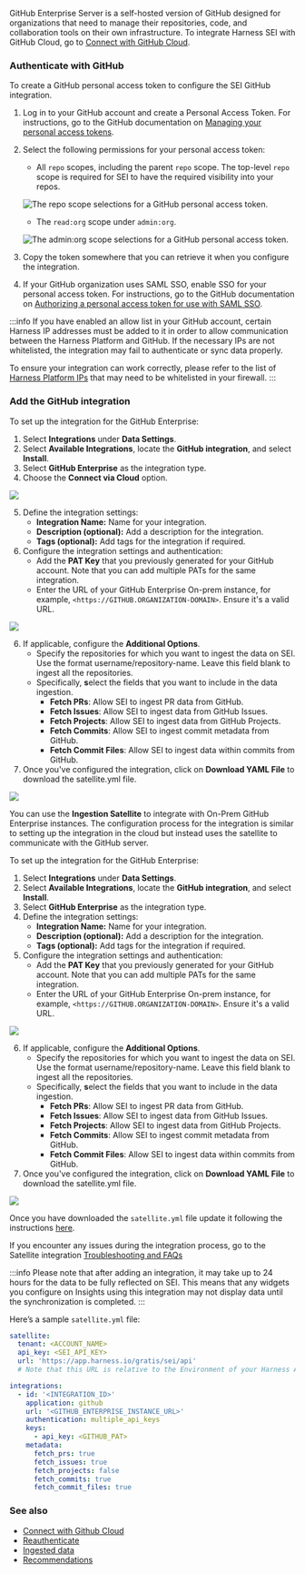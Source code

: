 GitHub Enterprise Server is a self-hosted version of GitHub designed for organizations that need to manage their repositories, code, and collaboration tools on their own infrastructure. To integrate Harness SEI with GitHub Cloud, go to [Connect with GitHub Cloud](/docs/software-engineering-insights/propelo-sei/setup-sei/configure-integrations/github/sei-github-integration).

### Authenticate with GitHub

To create a GitHub personal access token to configure the SEI GitHub integration.

1. Log in to your GitHub account and create a Personal Access Token. For instructions, go to the GitHub documentation on [Managing your personal access tokens](https://docs.github.com/en/authentication/keeping-your-account-and-data-secure/managing-your-personal-access-tokens).
2. Select the following permissions for your personal access token:

   * All `repo` scopes, including the parent `repo` scope. The top-level `repo` scope is required for SEI to have the required visibility into your repos.

   ![The repo scope selections for a GitHub personal access token.](../static/github-token-scope1.png)

   * The `read:org` scope under `admin:org`.

   ![The admin:org scope selections for a GitHub personal access token.](../static/github-token-scope2.png)

3. Copy the token somewhere that you can retrieve it when you configure the integration.
4. If your GitHub organization uses SAML SSO, enable SSO for your personal access token. For instructions, go to the GitHub documentation on [Authorizing a personal access token for use with SAML SSO](https://docs.github.com/en/enterprise-cloud@latest/authentication/authenticating-with-saml-single-sign-on/authorizing-a-personal-access-token-for-use-with-saml-single-sign-on).

:::info
If you have enabled an allow list in your GitHub account, certain Harness IP addresses must be added to it in order to allow communication between the Harness Platform and GitHub. If the necessary IPs are not whitelisted, the integration may fail to authenticate or sync data properly.

To ensure your integration can work correctly, please refer to the list of [Harness Platform IPs](/docs/platform/references/allowlist-harness-domains-and-ips) that may need to be whitelisted in your firewall.
:::


### Add the GitHub integration

<Tabs>
  <TabItem value="enterprise-cloud" label="Connect via Cloud" default>

To set up the integration for the GitHub Enterprise:

1. Select **Integrations** under **Data Settings**.
2. Select **Available Integrations**, locate the **GitHub integration**, and select **Install**.
3. Select **GitHub Enterprise** as the integration type.
4. Choose the **Connect via Cloud** option.

![](../static/github-4.png)

5. Define the integration settings:
   * **Integration Name:** Name for your integration.
   * **Description (optional):** Add a description for the integration.
   * **Tags (optional):** Add tags for the integration if required.
6. Configure the integration settings and authentication:
   * Add the **PAT Key** that you previously generated for your GitHub account.
     Note that you can add multiple PATs for the same integration.
   * Enter the URL of your GitHub Enterprise On-prem instance, for example, `<https://GITHUB.ORGANIZATION-DOMAIN>`. Ensure it's a valid URL.

![](../static/github-enterprise-easyonboarding.png)

6. If applicable, configure the **Additional Options**.
   * Specify the repositories for which you want to ingest the data on SEI. Use the format username/repository-name. Leave this field blank to ingest all the repositories.
   * Specifically, **s**elect the fields that you want to include in the data ingestion.
     * **Fetch PRs**: Allow SEI to ingest PR data from GitHub.
     * **Fetch Issues**: Allow SEI to ingest data from GitHub Issues.
     * **Fetch Projects**: Allow SEI to ingest data from GitHub Projects.
     * **Fetch Commits**: Allow SEI to ingest commit metadata from GitHub.
     * **Fetch Commit Files**: Allow SEI to ingest data within commits from GitHub.
7. Once you've configured the integration, click on **Download YAML File** to download the satellite.yml file.

![](../static/github-enterprise-success.png)

</TabItem>

<TabItem value="enterprise-satellite" label="Connect via Satellite">

You can use the **Ingestion Satellite** to integrate with On-Prem GitHub Enterprise instances. The configuration process for the integration is similar to setting up the integration in the cloud but instead uses the satellite to communicate with the GitHub server.

To set up the integration for the GitHub Enterprise:

1. Select **Integrations** under **Data Settings**.
2. Select **Available Integrations**, locate the **GitHub integration**, and select **Install**.
3. Select **GitHub Enterprise** as the integration type.
4. Define the integration settings:
   * **Integration Name:** Name for your integration.
   * **Description (optional):** Add a description for the integration.
   * **Tags (optional):** Add tags for the integration if required.
5. Configure the integration settings and authentication:
   * Add the **PAT Key** that you previously generated for your GitHub account.
     Note that you can add multiple PATs for the same integration.
   * Enter the URL of your GitHub Enterprise On-prem instance, for example, `<https://GITHUB.ORGANIZATION-DOMAIN>`. Ensure it's a valid URL.

![](../static/github-enterprise-easyonboarding.png)

6. If applicable, configure the **Additional Options**.
   * Specify the repositories for which you want to ingest the data on SEI. Use the format username/repository-name. Leave this field blank to ingest all the repositories.
   * Specifically, **s**elect the fields that you want to include in the data ingestion.
     * **Fetch PRs**: Allow SEI to ingest PR data from GitHub.
     * **Fetch Issues**: Allow SEI to ingest data from GitHub Issues.
     * **Fetch Projects**: Allow SEI to ingest data from GitHub Projects.
     * **Fetch Commits**: Allow SEI to ingest commit metadata from GitHub.
     * **Fetch Commit Files**: Allow SEI to ingest data within commits from GitHub.
7. Once you've configured the integration, click on **Download YAML File** to download the satellite.yml file.

![](../static/github-enterprise-success.png)

Once you have downloaded the `satellite.yml` file update it following the instructions [here](/docs/software-engineering-insights/propelo-sei/setup-sei/sei-ingestion-satellite/run-the-satellite-container).

If you encounter any issues during the integration process, go to the Satellite integration [Troubleshooting and FAQs](/docs/software-engineering-insights/propelo-sei/setup-sei/sei-ingestion-satellite/satellite-troubleshooting-and-faqs)

:::info
Please note that after adding an integration, it may take up to 24 hours for the data to be fully reflected on SEI. This means that any widgets you configure on Insights using this integration may not display data until the synchronization is completed.
:::

Here’s a sample `satellite.yml` file:

```yaml
satellite:
  tenant: <ACCOUNT_NAME>
  api_key: <SEI_API_KEY>
  url: 'https://app.harness.io/gratis/sei/api' 
  # Note that this URL is relative to the Environment of your Harness Account.

integrations:
  - id: '<INTEGRATION_ID>'
    application: github
    url: '<GITHUB_ENTERPRISE_INSTANCE_URL>'
    authentication: multiple_api_keys
    keys:
      - api_key: <GITHUB_PAT>
    metadata:
      fetch_prs: true
      fetch_issues: true
      fetch_projects: false
      fetch_commits: true
      fetch_commit_files: true
```

</TabItem>
</Tabs>

### See also

* [Connect with Github Cloud](/docs/software-engineering-insights/propelo-sei/setup-sei/configure-integrations/github/sei-github-integration)
* [Reauthenticate](/docs/software-engineering-insights/propelo-sei/setup-sei/configure-integrations/reauthenticate-integration)
* [Ingested data](/docs/software-engineering-insights/propelo-sei/setup-sei/configure-integrations/jira/sei-jira-datasheet)
* [Recommendations](/docs/software-engineering-insights/propelo-sei/setup-sei/configure-integrations/github/sei-github-recommendations)